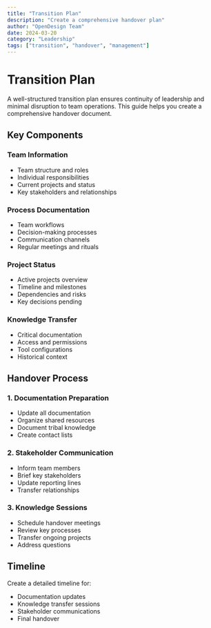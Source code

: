 ```yaml
---
title: "Transition Plan"
description: "Create a comprehensive handover plan"
author: "OpenDesign Team"
date: 2024-03-20
category: "Leadership"
tags: ["transition", "handover", "management"]
---
```


# Transition Plan

<div class="bg-[#f6f8fa] border border-[#e5e7eb] rounded-lg p-6 my-8">
  <p class="text-[17px] leading-7 text-[#1a1f36]">
    A well-structured transition plan ensures continuity of leadership and minimal disruption to team operations. This guide helps you create a comprehensive handover document.
  </p>
</div>

## Key Components

### Team Information
- Team structure and roles
- Individual responsibilities
- Current projects and status
- Key stakeholders and relationships

### Process Documentation
- Team workflows
- Decision-making processes
- Communication channels
- Regular meetings and rituals

### Project Status
- Active projects overview
- Timeline and milestones
- Dependencies and risks
- Key decisions pending

### Knowledge Transfer
- Critical documentation
- Access and permissions
- Tool configurations
- Historical context

## Handover Process

### 1. Documentation Preparation
- Update all documentation
- Organize shared resources
- Document tribal knowledge
- Create contact lists

### 2. Stakeholder Communication
- Inform team members
- Brief key stakeholders
- Update reporting lines
- Transfer relationships

### 3. Knowledge Sessions
- Schedule handover meetings
- Review key processes
- Transfer ongoing projects
- Address questions

## Timeline

Create a detailed timeline for:
- Documentation updates
- Knowledge transfer sessions
- Stakeholder communications
- Final handover